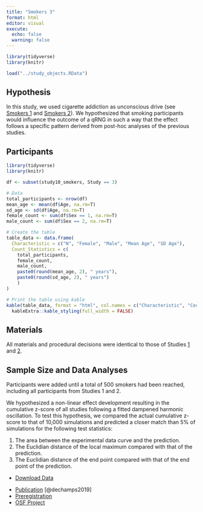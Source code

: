 ```yaml
---
title: "Smokers 3"
format: html
editor: visual
execute: 
  echo: false
  warning: false
---
```


```r
library(tidyverse)
library(knitr)

load("../study_objects.RData")
```

## Hypothesis

In this study, we used cigarette addiction as unconscious drive (see [Smokers 1](smokers1.html) and [Smokers 2](smokers2.html)). We hypothesized that smoking participants would influence the outcome of a qRNG in such a way that the effect follows a specific pattern derived from post-hoc analyses of the previous studies.

## Participants

```r
library(tidyverse)
library(knitr)

df <- subset(study10_smokers, Study == 3)

# Data
total_participants <- nrow(df)
mean_age <- mean(df$Age, na.rm=T)
sd_age <- sd(df$Age, na.rm=T)
female_count <- sum(df$Sex == 1, na.rm=T)
male_count <- sum(df$Sex == 2, na.rm=T)

# Create the table
table_data <- data.frame(
  Characteristic = c("N", "Female", "Male", "Mean Age", "SD Age"),
  Count_Statistics = c(
    total_participants,
    female_count,
    male_count,
    paste0(round(mean_age, 2), " years"),
    paste0(round(sd_age, 2), " years")
    )
)

# Print the table using kable
kable(table_data, format = "html", col.names = c("Characteristic", "Count/Statistic")) %>%
  kableExtra::kable_styling(full_width = FALSE)

```

## Materials

All materials and procedural decisions were identical to those of Studies [1](smokers1.html) and [2](smokers2.html).

## Sample Size and Data Analyses

Participants were added until a total of 500 smokers had been reached, including all participants from Studies 1 and 2.

We hypothesized a non-linear effect development resulting in the cumulative z-score of all studies following a fitted dampened harmonic oscillation. To test this hypothesis, we compared the actual cumulative z-score to that of 10,000 simulations and predicted a closer match than 5% of simulations for the following test statistics:

1.  The area between the experimental data curve and the prediction.
2.  The Euclidian distance of the local maximum compared with that of the prediction.
3.  The Euclidian distance of the end point compared with that of the end point of the prediction.

::: {.callout-tip title="Data" collapse="true"}
-   [Download Data](../data/smokers/smokers3.csv)
:::

::: {.callout-note title="Resources" collapse="true"}
-   [Publication](https://www.scientificexploration.org/docs/33/jse_33_3_Dechamps_Maier.pdf) [@dechamps2019]
-   [Preregistration](https://osf.io/r6z8y)
-   [OSF Project](https://osf.io/wk9es)
:::
